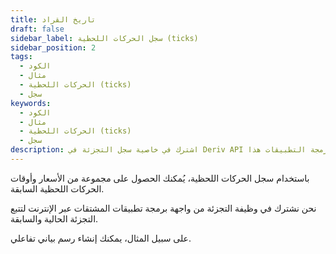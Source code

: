 ```yaml
---
title: تاريخ القراد
draft: false
sidebar_label: سجل الحركات اللحظية (ticks)
sidebar_position: 2
tags:
  - الكود
  - مثال
  - الحركات اللحظية (ticks)
  - سجل
keywords:
  - الكود
  - مثال
  - الحركات اللحظية (ticks)
  - سجل
description: اشترك في خاصية سجل التجزئة في Deriv API للحصول على أوقات التجزئة والأسعار السابقة. ادمج هذه الميزة في تطبيق التداول الخاص بك باستخدام مثال واجهة برمجة التطبيقات هذا.
---
```



باستخدام سجل الحركات اللحظية، يُمكنك الحصول على مجموعة من الأسعار وأوقات الحركات اللحظية السابقة.

<SandboxIframe sandboxIframe={sandboxes.ticks_history}/>

<RenderOfficialContents>
  <p>نحن نشترك في وظيفة التجزئة من واجهة برمجة تطبيقات المشتقات عبر الإنترنت لتتبع التجزئة الحالية والسابقة.</p>
</RenderOfficialContents>

على سبيل المثال، يمكنك إنشاء رسم بياني تفاعلي.
